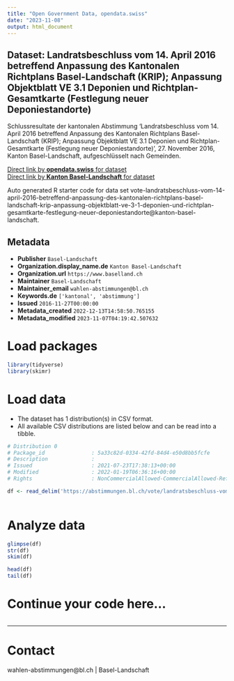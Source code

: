 ```yaml
---
title: "Open Government Data, opendata.swiss"
date: "2023-11-08"
output: html_document
---
```


## Dataset: Landratsbeschluss vom 14. April 2016 betreffend Anpassung des Kantonalen Richtplans Basel-Landschaft (KRIP); Anpassung Objektblatt VE 3.1 Deponien und Richtplan-Gesamtkarte (Festlegung neuer Deponiestandorte)

Schlussresultate der kantonalen Abstimmung 'Landratsbeschluss vom 14. April 2016 betreffend Anpassung des Kantonalen Richtplans Basel-Landschaft (KRIP); Anpassung Objektblatt VE 3.1 Deponien und Richtplan-Gesamtkarte (Festlegung neuer Deponiestandorte)', 27. November 2016, Kanton Basel-Landschaft, aufgeschlüsselt nach Gemeinden.

[Direct link by **opendata.swiss** for dataset](https://opendata.swiss/de/dataset/landratsbeschluss-vom-14-april-2016-betreffend-anpassung-des-kantonalen-richtplans-basel-landsc)<br>
[Direct link by **Kanton Basel-Landschaft** for dataset](https://abstimmungen.bl.ch/vote/landratsbeschluss-vom-14-april-2016-betreffend-anpassung-des-kantonalen-richtplans-basel-landschaft-krip-anpassung-objektblatt-ve-3-1-deponien-und-richtplan-gesamtkarte-festlegung-neuer-deponiestandorte/data)

Auto generated R starter code for data set vote-landratsbeschluss-vom-14-april-2016-betreffend-anpassung-des-kantonalen-richtplans-basel-landschaft-krip-anpassung-objektblatt-ve-3-1-deponien-und-richtplan-gesamtkarte-festlegung-neuer-deponiestandorte@kanton-basel-landschaft.

## Metadata

- **Publisher** `Basel-Landschaft`
- **Organization.display_name.de** `Kanton Basel-Landschaft`
- **Organization.url** `https://www.baselland.ch`
- **Maintainer** `Basel-Landschaft`
- **Maintainer_email** `wahlen-abstimmungen@bl.ch`
- **Keywords.de** `['kantonal', 'abstimmung']`
- **Issued** `2016-11-27T00:00:00`
- **Metadata_created** `2022-12-13T14:58:50.765155`
- **Metadata_modified** `2023-11-07T04:19:42.507632`


# Load packages

```r

library(tidyverse)
library(skimr)

```

# Load data

-   The dataset has 1 distribution(s) in CSV format.
-   All available CSV distributions are listed below and can be read into a tibble.

```r

# Distribution 0
# Package_id               : 5a33c82d-0334-42fd-84d4-e50d8bb5fcfe
# Description              : 
# Issued                   : 2021-07-23T17:38:13+00:00
# Modified                 : 2022-01-19T06:36:16+00:00
# Rights                   : NonCommercialAllowed-CommercialAllowed-ReferenceRequired

df <- read_delim('https://abstimmungen.bl.ch/vote/landratsbeschluss-vom-14-april-2016-betreffend-anpassung-des-kantonalen-richtplans-basel-landschaft-krip-anpassung-objektblatt-ve-3-1-deponien-und-richtplan-gesamtkarte-festlegung-neuer-deponiestandorte/data-csv')



```

# Analyze data

```r

glimpse(df)
str(df)
skim(df)

head(df)
tail(df)

```

# Continue your code here...

```r

```

------------------------------------------------------------------------

# Contact

wahlen-abstimmungen@bl.ch | Basel-Landschaft
